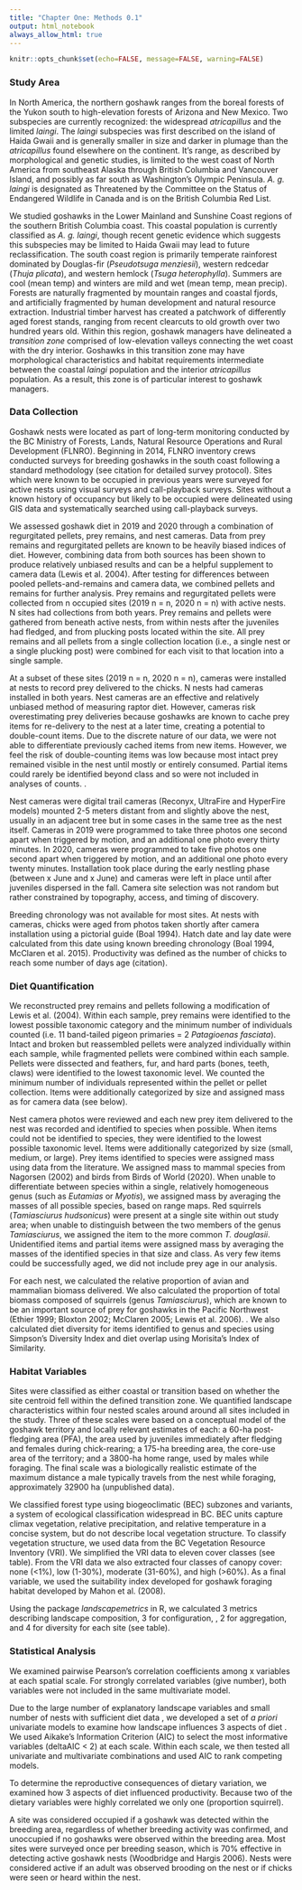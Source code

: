 ```yaml
---
title: "Chapter One: Methods 0.1"
output: html_notebook
always_allow_html: true
---
```


```r
knitr::opts_chunk$set(echo=FALSE, message=FALSE, warning=FALSE)
```

### Study Area

In North America, the northern goshawk ranges from the boreal forests of the Yukon south to high-elevation forests of Arizona and New Mexico. Two subspecies are currently recognized: the widespread *atricapillus* and the limited *laingi*. The *laingi* subspecies was first described on the island of Haida Gwaii and is generally smaller in size and darker in plumage than the *atricapillus* found elsewhere on the continent. It's range, as described by morphological and genetic studies, is limited to the west coast of North America from southeast Alaska through British Columbia and Vancouver Island, and possibly as far south as Washington's Olympic Peninsula. *A. g. laingi* is designated as Threatened by the Committee on the Status of Endangered Wildlife in Canada and is on the British Columbia Red List.

We studied goshawks in the Lower Mainland and Sunshine Coast regions of the southern British Columbia coast. This coastal population is currently classified as *A. g. laingi*, though recent genetic evidence which suggests this subspecies may be limited to Haida Gwaii may lead to future reclassification. The south coast region is primarily temperate rainforest dominated by Douglas-fir (*Pseudotsuga menziesii*), western redcedar (*Thuja plicata*), and western hemlock (*Tsuga heterophylla*). Summers are cool (mean temp) and winters are mild and wet (mean temp, mean precip). Forests are naturally fragmented by mountain ranges and coastal fjords, and artificially fragmented by human development and natural resource extraction. Industrial timber harvest has created a patchwork of differently aged forest stands, ranging from recent clearcuts to old growth over two hundred years old. <!-- check this age --> Within this region, goshawk managers have delineated a *transition zone* comprised of low-elevation valleys connecting the wet coast with the dry interior. Goshawks in this transition zone may have morphological characteristics and habitat requirements intermediate between the coastal *laingi* population and the interior *atricapillus* population. As a result, this zone is of particular interest to goshawk managers.

### Data Collection

Goshawk nests were located as part of long-term monitoring conducted by the BC Ministry of Forests, Lands, Natural Resource Operations and Rural Development (FLNRO). Beginning in 2014, <!-- check this date --> FLNRO inventory crews conducted surveys for breeding goshawks in the south coast following a standard methodology (see citation for detailed survey protocol). Sites which were known to be occupied in previous years were surveyed for active nests using visual surveys and call-playback surveys. Sites without a known history of occupancy but likely to be occupied were delineated using GIS data and systematically searched using call-playback surveys.

<!-- Needs to be something here about sites being long term, given that territories are supposed to be permanent. And about nests being more ephemeral. This would include site centroid. -->

We assessed goshawk diet in 2019 and 2020 through a combination of regurgitated pellets, prey remains, and nest cameras. Data from prey remains and regurgitated pellets are known to be heavily biased indices of diet. However, combining data from both sources has been shown to produce relatively unbiased results and can be a helpful supplement to camera data (Lewis et al. 2004). After testing for differences between pooled pellets-and-remains and camera data,  we combined pellets and remains for further analysis. Prey remains and regurgitated pellets were collected from n occupied sites (2019 n = n, 2020 n = n) with active nests. N sites had collections from both years. Prey remains and pellets were gathered from beneath active nests, from within nests after the juveniles had fledged, and from plucking posts located within the site. <!-- Need to give defined area ie home range? --> All prey remains and all pellets from a single collection location (i.e., a single nest or a single plucking post) were combined for each visit to that location into a single sample. 

At a subset of these sites (2019 n = n, 2020 n = n), cameras were installed at nests to record prey delivered to the chicks. N nests had cameras installed in both years. Nest cameras are an effective and relatively unbiased method of measuring raptor diet. However, cameras risk overestimating prey deliveries because goshawks are known to cache prey items for re-delivery to the nest at a later time, creating a potential to double-count items. Due to the discrete nature of our data, we were not able to differentiate previously cached items from new items. However, we feel the risk of double-counting items was low because most intact prey remained visible in the nest until mostly or entirely consumed. Partial items could rarely be identified beyond class and so were not included in analyses of counts. <!-- Add something about amount of caching others have found? Or save until discussion? -->. 

Nest cameras were digital trail cameras (Reconyx, UltraFire and HyperFire models) mounted 2-5 meters distant from and slightly above the nest, usually in an adjacent tree but in some cases in the same tree as the nest itself. Cameras in 2019 were programmed to take three photos one second apart when triggered by motion, and an additional one photo every thirty minutes. In 2020, cameras were programmed to take five photos one second apart when triggered by motion, and an additional one photo every twenty minutes. Installation took place during the early nestling phase (between x June and x June) and cameras were left in place until after juveniles dispersed in the fall. Camera site selection was not random but rather constrained by topography, access, and timing of discovery.

Breeding chronology was not available for most sites. At nests with cameras, chicks were aged from photos taken shortly after camera installation using a pictorial guide (Boal 1994). Hatch date and lay date were calculated from this date using known breeding chronology (Boal 1994, McClaren et al. 2015). Productivity was defined as the number of chicks to reach some number of days age (citation). <!-- is sample size clear? -->

<!-- GIS data here or later on? -->

### Diet Quantification

We reconstructed prey remains and pellets following a modification of Lewis et al. (2004). Within each sample, prey remains were identified to the lowest possible taxonomic category and the minimum number of individuals counted (i.e. 11 band-tailed pigeon primaries = 2 *Patagioenas fasciata*). Intact and broken but reassembled pellets were analyzed individually within each sample, while fragmented pellets were combined within each sample. Pellets were dissected and feathers, fur, and hard parts (bones, teeth, claws) were identified to the lowest taxonomic level. We counted the minimum number of individuals represented within the pellet or pellet collection. Items were additionally categorized by size and assigned mass as for camera data (see below).

Nest camera photos were reviewed and each new prey item delivered to the nest was recorded and identified to species when possible. When items could not be identified to species, they were identified to the lowest possible taxonomic level. Items were additionally categorized by size (small, medium, or large). <!-- include reference --> Prey items identified to species were assigned mass using data from the literature. We assigned mass to mammal species from Nagorsen (2002) and birds from Birds of World (2020). When unable to differentiate between species within a single, relatively homogeneous genus (such as *Eutamias* or *Myotis*), we assigned mass by averaging the masses of all possible species, based on range maps. Red squirrels (*Tamiasciurus hudsonicus*) were present at a single site within out study area; when unable to distinguish between the two members of the genus *Tamiasciurus*, we assigned the item to the more common *T. douglasii*. Unidentified items and partial items were assigned mass by averaging the masses of the identified species in that size and class. As very few items could be successfully aged, we did not include prey age in our analysis.

For each nest, we calculated the relative proportion of avian and mammalian biomass delivered. We also calculated the proportion of total biomass composed of squirrels (genus *Tamiasciurus*), which are known to be an important source of prey for goshawks in the Pacific Northwest (Ethier 1999; Bloxton 2002; McClaren 2005; Lewis et al. 2006). <!-- But check the McClaren citation -->. We also calculated diet diversity for items identified to genus and species using Simpson's Diversity Index and diet overlap using Morisita's Index of Similarity. <!-- Is it clear that this is counts not biomass? --> <!-- clarify what is being used for what -->

### Habitat Variables

Sites were classified as either coastal or transition based on whether the site centroid fell within the defined transition zone. We quantified landscape characteristics within four nested scales around around all sites included in the study. Three of these scales were based on a conceptual model of the goshawk territory and locally relevant estimates of each: a 60-ha post-fledging area (PFA), the area used by juveniles immediately after fledging and females during chick-rearing; a 175-ha breeding area, the core-use area of the territory; and a 3800-ha home range, used by males while foraging. The final scale was a biologically realistic estimate of the maximum distance a male typically travels from the nest while foraging, approximately 32900 ha (unpublished data).

We classified forest type using biogeoclimatic (BEC) subzones and variants, a system of ecological classification widespread in BC. BEC units capture climax vegetation, relative precipitation, and relative temperature in a concise system, but do not describe local vegetation structure. To classify vegetation structure, we used data from the BC Vegetation Resource Inventory (VRI). We simplified the VRI data <!-- ok but actually figure out how that works --> to eleven cover classes (see table). <!-- do I need to talk about the raster? I think I do --> From the VRI data we also extracted four classes of canopy cover: none (<1%), low (1-30%), moderate (31-60%), and high (>60%). <!-- Ok but actually figure out what classes to use --> <!-- Also I think I actually need to say how I picked these variables --> As a final variable, we used the suitability index developed for goshawk foraging habitat developed by Mahon et al. (2008). <!-- check that citation --> 

Using the package *landscapemetrics* in R, <!-- don't forget version --> we calculated 3 metrics describing landscape composition, <!-- proportion mature forest, proportion suitable habitat, amount canopy cover --> 3 for configuration, <!-- edge density, edge density of shrub, edge density of suitable habitat -->,  2 for aggregation, <!-- contagion of landcover, contagion of HSI --> and 4 for diversity <!-- Simpson's diversity index (forest type), Simpson's diversity index (landcover), Simpson's evenness index (landcover), patch richness density (landcover) --> for each site (see table).

### Statistical Analysis

We examined pairwise Pearson's correlation coefficients among x variables at each spatial scale. For strongly correlated variables (give number), both variables were not included in the same multivariate model.

Due to the large number of explanatory landscape variables and small number of nests with sufficient diet data <!-- do you need to weed out nests with insufficient data?? -->, we developed a set of *a priori* univariate models to examine how landscape influences 3 aspects of diet <!-- diversity, proportion squirrel, proportion mammal -->. We used Aikake's Information Criterion (AIC) to select the most informative variables (deltaAIC < 2) at each scale. <!-- Or should I be using p-values to select "significant" variables? --> Within each scale, we then tested all univariate and multivariate combinations and used AIC to rank competing models. 

To determine the reproductive consequences of dietary variation, we examined how 3 aspects of diet influenced productivity. Because two of the dietary variables were highly correlated we only one (proportion squirrel). 

<!-- Missing occupancy ~ landscape -->

A site was considered occupied if a goshawk was detected within the breeding area, <!-- is this true?--> regardless of whether breeding activity was confirmed, and unoccupied if no goshawks were observed within the breeding area. Most sites were surveyed once per breeding season, which is 70% effective in detecting active goshawk nests (Woodbridge and Hargis 2006). <!-- Check this citation and reword, almost identical to Miller 2014 --> Nests were considered active if an adult was observed brooding on the nest or if chicks were seen or heard within the nest.












